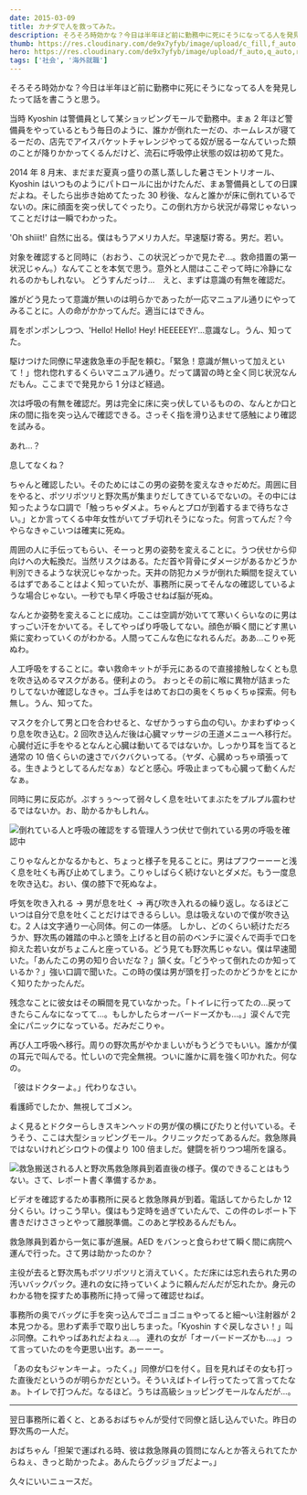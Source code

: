 ```yaml
---
date: 2015-03-09
title: カナダで人を救ってみた。
description: そろそろ時効かな？今日は半年ほど前に勤務中に死にそうになってる人を発見したって話を書こうと思う。
thumb: https://res.cloudinary.com/de9x7yfyb/image/upload/c_fill,f_auto,h_120,q_auto,r_6,w_120/v1637546074/samples/qc3/post/saving-life/1513053306.cpr-original_idnk8b.jpg
hero: https://res.cloudinary.com/de9x7yfyb/image/upload/f_auto,q_auto,r_6,w_680/v1637546074/samples/qc3/post/saving-life/1513053306.cpr-original_idnk8b.jpg
tags: ['社会', '海外就職']
---
```


そろそろ時効かな？今日は半年ほど前に勤務中に死にそうになってる人を発見したって話を書こうと思う。

当時 Kyoshin は警備員として某ショッピングモールで勤務中。まぁ 2 年ほど警備員をやっているともう毎日のように、誰かが倒れたーだの、ホームレスが寝てるーだの、店先でアイスバケットチャレンジやってる奴が居るーなんていった類のことが降りかかってくるんだけど、流石に呼吸停止状態の奴は初めて見た。

2014 年 8 月末、まだまだ夏真っ盛りの蒸し蒸しした暑さモントリオール、Kyoshin はいつものようにパトロールに出かけたんだ、まぁ警備員としての日課だよね。そしたら出歩き始めてたった 30 秒後、なんと誰かが床に倒れているでないの。床に顔面を突っ伏してぐったり。この倒れ方から状況が尋常じゃないってことだけは一瞬でわかった。

'Oh shiiit!' 自然に出る。僕はもうアメリカ人だ。早速駆け寄る。男だ。若い。

対象を確認すると同時に（おおう、この状況どっかで見たぞ…。救命措置の第一状況じゃん。）なんてことを本気で思う。意外と人間はここぞって時に冷静になれるのかもしれない。
どうすんだっけ…　えと、まずは意識の有無を確認だ。

誰がどう見たって意識が無いのは明らかであったが一応マニュアル通りにやってみることに。人の命がかかってんだ。適当にはできん。

肩をポンポンしつつ、'Hello! Hello! Hey! HEEEEEY!'…意識なし。うん、知ってた。

駆けつけた同僚に早速救急車の手配を頼む。「緊急！意識が無いって加えといて！」惚れ惚れするくらいマニュアル通り。だって講習の時と全く同じ状況なんだもん。ここまでで発見から 1 分ほど経過。

次は呼吸の有無を確認だ。男は完全に床に突っ伏しているものの、なんとか口と床の間に指を突っ込んで確認できる。さっそく指を滑り込ませて感触により確認を試みる。

あれ…？

息してなくね？

ちゃんと確認したい。そのためにはこの男の姿勢を変えなきゃだめだ。周囲に目をやると、ポツリポツリと野次馬が集まりだしてきているでないの。その中には知ったような口調で「触っちゃダメよ。ちゃんとプロが到着するまで待ちなさい。」とか言ってくる中年女性がいてブチ切れそうになった。何言ってんだ？今やらなきゃこいつは確実に死ぬ。

周囲の人に手伝ってもらい、そーっと男の姿勢を変えることに。うつ伏せから仰向けへの大転換だ。当然リスクはある。ただ首や背骨にダメージがあるかどうか判別できるような状況じゃなかった。天井の防犯カメラが倒れた瞬間を捉えているはずであることはよく知っていたが、事務所に戻ってそんなの確認しているような場合じゃない。一秒でも早く呼吸させねば脳が死ぬ。

なんとか姿勢を変えることに成功。ここは空調が効いてて寒いくらいなのに男はすっごい汗をかいてる。そしてやっぱり呼吸してない。顔色が瞬く間にどす黒い紫に変わっていくのがわかる。人間ってこんな色になれるんだ。ああ…こりゃ死ぬわ。

人工呼吸をすることに。幸い救命キットが手元にあるので直接接触しなくとも息を吹き込めるマスクがある。便利よのう。
おっとその前に喉に異物が詰まったりしてないか確認しなきゃ。ゴム手をはめてお口の奥をくちゅくちゅ探索。何も無し。うん、知ってた。

マスクを介して男と口を合わせると、なぜかうっすら血の匂い。かまわずゆっくり息を吹き込む。2 回吹き込んだ後は心臓マッサージの王道メニューへ移行だ。
心臓付近に手をやるとなんと心臓は動いてるではないか。しっかり耳を当てると通常の 10 倍くらいの速さでバクバクいってる。（ヤダ、心臓めっちゃ頑張ってる。生きようとしてるんだなぁ）などと感心。呼吸止まっても心臓って動くんだなぁ。

同時に男に反応が。ぷすぅぅ〜って弱々しく息を吐いてまぶたをプルプル震わせるではないか。お、助かるかもしれん。

![倒れている人と呼吸の確認をする管理人](../images/saving_life/cpr-01.jpg)うつ伏せで倒れている男の呼吸を確認中

こりゃなんとかなるかもと、ちょっと様子を見ることに。男はプフウーーーと浅く息を吐くも再び止めてしまう。こりゃしばらく続けないとダメだ。もう一度息を吹き込む。おい、僕の膝下で死ぬなよ。

呼気を吹き入れる → 男が息を吐く → 再び吹き入れるの繰り返し。なるほどこいつは自分で息を吐くことだけはできるらしい。息は吸えないので僕が吹き込む。2 人は文字通り一心同体。何この一体感。
しかし、どのくらい続けただろうか、野次馬の雑踏の中ふと頭を上げると目の前のベンチに涙ぐんで両手で口を抑えた若い女がちょこんと座っている。どう見ても野次馬じゃない。僕は早速聞いた。「あんたこの男の知り合いだな？」頷く女。「どうやって倒れたのか知っているか？」強い口調で聞いた。この時の僕は男が頭を打ったのかどうかをとにかく知りたかったんだ。

残念なことに彼女はその瞬間を見ていなかった。「トイレに行ってたの…戻ってきたらこんなになってて…。もしかしたらオーバードーズかも…。」涙ぐんで完全にパニックになっている。だみだこりゃ。

再び人工呼吸へ移行。周りの野次馬がやかましいがもうどうでもいい。誰かが僕の耳元で叫んでる。忙しいので完全無視。ついに誰かに肩を強く叩かれた。何なの。

「彼はドクターよ。」代わりなさい。

看護師でしたか、無視してゴメン。

よく見るとドクターらしきスキンヘッドの男が僕の横にぴたりと付いている。そうそう、ここは大型ショッピングモール。クリニックだってあるんだ。救急隊員ではないけれどシロウトの僕より 100 倍ましだ。健闘を祈りつつ場所を譲る。

![救急搬送される人と野次馬](../images/saving_life/cpr-02.jpg)救急隊員到着直後の様子。僕のできることはもうない。さて、レポート書く準備するかぁ。

ビデオを確認するため事務所に戻ると救急隊員が到着。電話してからたしか 12 分くらい。けっこう早い。僕はもう定時を過ぎていたんで、この件のレポート下書きだけささっとやって離脱準備。このあと学校あるんだもん。

救急隊員到着から一気に事が進展。AED をバンっと食らわせて瞬く間に病院へ運んで行った。さて男は助かったのか？

主役が去ると野次馬もポツリポツリと消えていく。ただ床には忘れ去られた男の汚いバックパック。連れの女に持っていくように頼んだんだが忘れたか。身元のわかる物を探すため事務所に持って帰って確認せねば。

事務所の奥でバッグに手を突っ込んでゴニョゴニョやってると細〜い注射器が 2 本見つかる。思わず素手で取り出しちまった。「Kyoshin すぐ戻しなさい！」叫ぶ同僚。これやっぱあれだよねぇ…。
連れの女が「オーバードーズかも…。」って言っていたのを今更思い出す。あーーー。

「あの女もジャンキーよ。ったく。」同僚が口を付く。目を見ればその女も打った直後だというのが明らかだという。そういえばトイレ行ってたって言ってたなぁ。トイレで打つんだ。なるほど。うちは高級ショッピングモールなんだが…。

---

翌日事務所に着くと、とあるおばちゃんが受付で同僚と話し込んでいた。昨日の野次馬の一人だ。

おばちゃん「担架で運ばれる時、彼は救急隊員の質問になんとか答えられてたからねぇ、きっと助かったよ。あんたらグッジョブだよー。」

久々にいいニュースだ。
